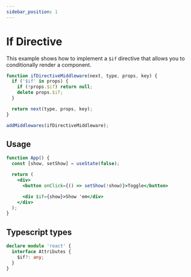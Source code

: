 ```yaml
---
sidebar_position: 1
---
```



# If Directive

This example shows how to implement a `$if` directive that allows you to conditionally render a component.

```jsx
function ifDirectiveMiddleware(next, type, props, key) {
  if ('$if' in props) {
    if (!props.$if) return null;
    delete props.$if;
  }

  return next(type, props, key);
}

addMiddlewares(ifDirectiveMiddleware);
```

## Usage

```jsx
function App() {
  const [show, setShow] = useState(false);

  return (
    <div>
      <button onClick={() => setShow(!show)}>Toggle</button>

      <div $if={show}>Show 'em</div>
    </div>
  );
}
```

<IfDirectiveExample />

## Typescript types

```ts
declare module 'react' {
  interface Attributes {
    $if?: any;
  }
}
```
